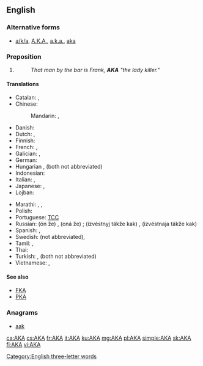 {{also|aka|Aka|A.K.A.|åka|akā|āķa|a.k.a.|a/k/a}}

==English==

===Alternative forms===
* [[a/k/a]], [[A.K.A.]], [[a.k.a.]], [[aka]]

===Preposition===
{{en-prep}}

# {{abbreviation of|also known as|lang=en}}
#: ''That man by the bar is Frank, '''AKA''' "the lady killer."''

====Translations====
{{trans-top|also known as}}
<!--Add ABBREVIATIONS here where these exist, rather than full forms-->
* Catalan: {{t+|ca|dit|m|alt=altrament dit}}, {{t|ca|conegut|m|alt=també conegut com}}
* Chinese:
*: Mandarin: {{t+|cmn|別名|sc=Hani}}, {{t+|cmn|别名|tr=biémíng|sc=Hani}}
* Danish: {{t|da|alias}} {{qualifier|adverb}}
* Dutch: {{t+|nl|oftewel}}, {{t+|nl|alias}}
* Finnish: {{t|fi|alias}} <!-- no corresponding abbreviation -->
* French: {{t+|fr|alias}}, {{t+|fr|autrement dit}}
* Galician: {{t+|gl|tamén coñecido como}}, {{t+|gl|tamén coñecida como}}
* German: {{t+|de|alias}}
* Hungarian {{t|hu|másnéven}}, {{t+|hu|avagy}}  (both not abbreviated)
* Indonesian: {{t|id|juga dikenal sebagai}}
* Italian: {{t+|it|alias}}, {{t|it|altrimenti detto}}
* Japanese: {{t|ja|またの名|tr=またのな, mata no na|sc=Jpan}}, {{t+|ja|別名|tr=べつめい, betsumei, べつみょう, betsumyō|sc=Jpan}}
* Lojban: {{t|jbo|no'u}}
{{trans-mid}}
* Marathi: {{t|mr|उर्फ|tr=urfa}}, {{t|mr|अर्थात|tr=arthāta}}, {{t|mr|तथा|tr=tathā}}
* Polish: {{t|pl|także znany jako|m}}
* Portuguese: [[TCC]] <!-- [[também conhecido como]], [[alias]] -->
* Russian: {{l|ru|он}} {{l|ru|же}} (ón že) {{g|m}}, {{l|ru|она́}} {{l|ru|же}} (oná že) {{g|f}}; {{l|ru|известный}} {{l|ru|та́кже}} {{l|ru|как}} (izvéstnyj tákže kak) {{g|m}}, {{l|ru|известный|известная}} {{l|ru|та́кже}} {{l|ru|как}} (izvéstnaja tákže kak) {{g|f}}
* Spanish: {{t+|es|también conocido como}}, {{t+|es|también conocida como}}
* Swedish: {{t+|sv|även}} {{t+|sv|känd}} {{t+|sv|som}} (not abbreviated), {{t+|sv|alias}}
* Tamil: {{t|ta|என்கின்ற}}, {{t|ta|என்கிற}}
* Thai: {{t|th|หรือที่รู้จักในชื่อ|tr=rĕu têe róo jàk nai chêu}}
* Turkish: {{t|tr|diğer adıyla}}, {{t|tr|nam-ı diğer}} (both not abbreviated)
* Vietnamese: {{t|vi|còn gọi là}}, {{t|vi|hay còn gọi là}}
{{trans-bottom}}

====See also====
* [[FKA]]
* [[PKA]]

===Anagrams===
* [[aak#English|aak]]

[[Category:English three-letter words]]

[[ca:AKA]]
[[cs:AKA]]
[[fr:AKA]]
[[it:AKA]]
[[ku:AKA]]
[[mg:AKA]]
[[pl:AKA]]
[[simple:AKA]]
[[sk:AKA]]
[[fi:AKA]]
[[vi:AKA]]